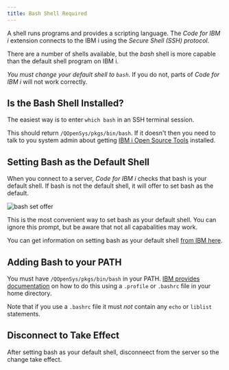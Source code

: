 ```yaml
---
title: Bash Shell Required
---
```



A shell runs programs and provides a scripting language. The _Code for IBM i_ extension connects to the IBM i using the *Secure Shell (SSH) protocol*.

There are a number of shells available, but the *bash* shell is more capable than the default shell program on IBM i.

_*You must change your default shell to `bash`*_. If you do not, parts of _Code for IBM i_ will not work correctly.

## Is the Bash Shell Installed?

The easiest way is to enter `which bash` in an SSH terminal session. 

This should return `/QOpenSys/pkgs/bin/bash`.  If it doesn't then you need to talk to you system admin about getting [IBM i Open Source Tools](https://ibmi-oss-docs.readthedocs.io/en/latest/README.html) installed.

## Setting Bash as the Default Shell

When you connect to a server,  _Code for IBM i_ checks that bash is your default shell. If bash is not the default shell,  it will offer to set bash as the default. 

![bash set offer](../../../assets/Tips_Bash_Offer.png)

This is the most convenient way to set bash as your default shell. You can ignore this prompt, but be aware that not all capabalities may work.

You can get information on setting bash as your default shell [from IBM here](https://ibmi-oss-docs.readthedocs.io/en/latest/troubleshooting/SETTING_BASH.html).

## Adding Bash to your PATH

You must have `/QOpenSys/pkgs/bin/bash` in your PATH.  [IBM provides documentation](https://ibmi-oss-docs.readthedocs.io/en/latest/troubleshooting/SETTING_PATH.html) on how to do this using a `.profile` or `.bashrc` file in your home directory.

Note that if you use a `.bashrc` file it must *_not_* contain any `echo` or `liblist` statements.

## Disconnect to Take Effect

After setting bash as your default shell, disconneect from the server so the change take effect.